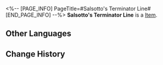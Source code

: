 <%-- [PAGE_INFO]
PageTitle=#Salsotto's Terminator Line#
[END_PAGE_INFO] --%>
{{Item Infobox
|id          = 63066
|image       = Item Salsotto's Terminator Line.png
|type        = 
|invCategory = Relics
|rarity      = 5
|effect      = 
|description = Planet Salsotto's own rotation stopped, and thus each cycle of its day and night seemed to last forever. People can only gain the bare minimum space for survival when they ceaselessly migrated and closely chased the ever-moving terminator line.
|source1     = [[Simulated Universe]]: World 6 - Immersion Device Redemption
}}
'''Salsotto's Terminator Line''' is a [[Item]].

==Other Languages==
{{Other Languages
|en   = Salsotto's Terminator Line
|zhs  = 萨尔索图的晨昏界线
|zht  = 薩爾索圖的晨昏界線
|ja   = サルソットの明暗境界線
|ko   = 살소토의 명암 경계선
|es   = Terminador de Salsotto
|fr   = Terminateur de Salsotto
|ru   = Линия терминатора Салсотто
|th   = Salsotto's Terminator Line
|vi   = Ranh Giới Ngày Đêm Salsotto
|de   = Tag-Nacht-Grenze von Salsotto
|id   = Salsotto's Terminator Line
|pt   = Linha Crepuscular de Salsotto
}}

==Change History==
{{Change History|1.0}}
